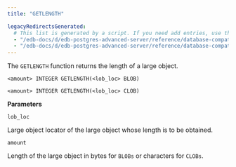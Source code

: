 ```yaml
---
title: "GETLENGTH"

legacyRedirectsGenerated:
  # This list is generated by a script. If you need add entries, use the `legacyRedirects` key.
  - "/edb-docs/d/edb-postgres-advanced-server/reference/database-compatibility-for-oracle-developers-built-in-package-guide/13/getlength.html"
  - "/edb-docs/d/edb-postgres-advanced-server/reference/database-compatibility-for-oracle-developers-built-in-package-guide/latest/getlength.html"
---
```


The `GETLENGTH` function returns the length of a large object.

```text
<amount> INTEGER GETLENGTH(<lob_loc> BLOB)

<amount> INTEGER GETLENGTH(<lob_loc> CLOB)
```

**Parameters**

`lob_loc`

 Large object locator of the large object whose length is to be obtained.

`amount`

 Length of the large object in bytes for `BLOBs` or characters for `CLOBs`.
